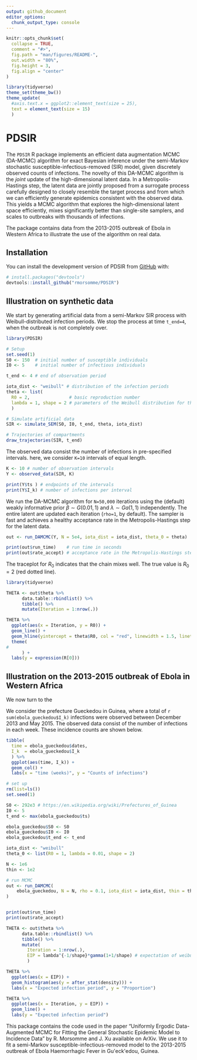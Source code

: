 ```yaml
---
output: github_document
editor_options: 
  chunk_output_type: console
---
```


<!-- README.md is generated from README.Rmd. Please edit that file -->

```r
knitr::opts_chunk$set(
  collapse = TRUE,
  comment = "#>",
  fig.path = "man/figures/README-",
  out.width = "80%",
  fig.height = 3,
  fig.align = "center"
)

library(tidyverse)
theme_set(theme_bw())
theme_update(
  #axis.text.x = ggplot2::element_text(size = 25),
  text = element_text(size = 15)
  )
```

# PDSIR

<!-- badges: start -->
<!-- badges: end -->

The `PDSIR` R package implements an efficient data augmentation MCMC (DA-MCMC) algorithm for exact Bayesian inference under the semi-Markov stochastic susceptible-infectious-removed (SIR) model, given discretely observed counts of infections.
The novelty of this DA-MCMC algorithm is the *joint* update of the high-dimensional latent data.
In a Metropolis-Hastings step, the latent data are jointly proposed from a surrogate process carefully designed to closely resemble the target process and from which we can efficiently generate epidemics consistent with the observed data. This yields a MCMC algorithm that explores the high-dimensional latent space efficiently, mixes significantly better than single-site samplers, and scales to outbreaks with thousands of infections.

The package contains data from the 2013-2015 outbreak of Ebola in Western Africa to illustrate the use of the algorithm on real data.

## Installation

You can install the development version of PDSIR from [GitHub](https://github.com/) with:

``` r
# install.packages("devtools")
devtools::install_github("rmorsomme/PDSIR")
```

## Illustration on synthetic data

We start by generating artificial data from a semi-Markov SIR process with Weibull-distributed infection periods. We stop the process at time `t_end=4`, when the outbreak is not completely over.

```r

library(PDSIR)

# Setup
set.seed(1)
S0 <- 150  # initial number of susceptible individuals
I0 <- 5    # initial number of infectious individuals

t_end <- 4 # end of observation period

iota_dist <- "weibull" # distribution of the infection periods
theta <- list(
  R0 = 2,               # basic reproduction number
  lambda = 1, shape = 2 # parameters of the Weibull distribution for the infection periods
  )

# Simulate artificial data
SIR <- simulate_SEM(S0, I0, t_end, theta, iota_dist)

# Trajectories of compartments
draw_trajectories(SIR, t_end)
```

The observed data consist the number of infections in pre-specified intervals. here, we consider `K=10` intervals of equal length.

```r
K <- 10 # number of observation intervals
Y <- observed_data(SIR, K)

print(Y$ts ) # endpoints of the intervals
print(Y$I_k) # number of infections per interval
```

We run the DA-MCMC algorithm for `N=50,000` iterations using the (default) weakly informative prior $\beta \sim G(0.01, 1)$ and $\lambda \sim Ga(1,1)$ independently. The entire latent are updated each iteration (`rho=1`, by default).
The sampler is fast and achieves a healthy acceptance rate in the Metropolis-Hastings step for the latent data.

```r
out <- run_DAMCMC(Y, N = 5e4, iota_dist = iota_dist, theta_0 = theta) 

print(out$run_time)    # run time in seconds
print(out$rate_accept) # acceptance rate in the Metropolis-Hastings step for the latent data
```

The traceplot for $R_0$ indicates that the chain mixes well. The true value is $R_0=2$ (red dotted line).

```r
library(tidyverse)

THETA <- out$theta %>%
      data.table::rbindlist() %>%
      tibble() %>%
      mutate(Iteration = 1:nrow(.))

THETA %>%
  ggplot(aes(x = Iteration, y = R0)) +
  geom_line() +
  geom_hline(yintercept = theta$R0, col = "red", linewidth = 1.5, linetype = 2) + 
  theme(
#      
      ) + 
  labs(y = expression(R[0]))
```


## Illustration on the 2013-2015 outbreak of Ebola in Western Africa

We now turn to the 

We consider the prefecture Gueckedou in Guinea, where a total of `r sum(ebola_gueckedou$I_k)` infections were observed between December 2013 and May 2015. The observed data consist of the number of infections in each week. These incidence counts are shown below.

```r
tibble(
  time = ebola_gueckedou$dates,
  I_k  = ebola_gueckedou$I_k
  ) %>%
  ggplot(aes(time, I_k)) +
  geom_col() +
  labs(x = "time (weeks)", y = "Counts of infections")
```

```r
# set up
rm(list=ls())
set.seed(1)

S0 <- 292e3 # https://en.wikipedia.org/wiki/Prefectures_of_Guinea
I0 <- 5
t_end <- max(ebola_gueckedou$ts)

ebola_gueckedou$S0 <- S0
ebola_gueckedou$I0 <- I0
ebola_gueckedou$t_end <- t_end

iota_dist <- "weibull"
theta_0 <- list(R0 = 1, lambda = 0.01, shape = 2)  

N <- 1e6
thin <- 1e2

# run MCMC
out <- run_DAMCMC(
    ebola_gueckedou, N = N, rho = 0.1, iota_dist = iota_dist, thin = thin, theta_0 = theta_0
)


print(out$run_time)
print(out$rate_accept)
```

```r
THETA <- out$theta %>%
      data.table::rbindlist() %>%
      tibble() %>%
      mutate(
        Iteration = 1:nrow(.),
        EIP = lambda^{-1/shape}*gamma(1+1/shape) # expectation of weibull distribution
        )

THETA %>%
  ggplot(aes(x = EIP)) +
  geom_histogram(aes(y = after_stat(density))) +
  labs(x = "Expected infection period", y = "Proportion")
```

```r
THETA %>%
  ggplot(aes(x = Iteration, y = EIP)) +
  geom_line() +
  labs(y = "Expected infection period")
```

This package contains the code used in the paper "Uniformly Ergodic Data-Augmented MCMC for Fitting the General Stochastic Epidemic Model to Incidence Data" by R. Morsomme and J. Xu available on ArXiv. 
We use it to fit a semi-Markov susceptible-infectious-removed model to the 2013-2015 outbreak of Ebola Haemorrhagic Fever in Gu\'eck\'edou, Guinea.
